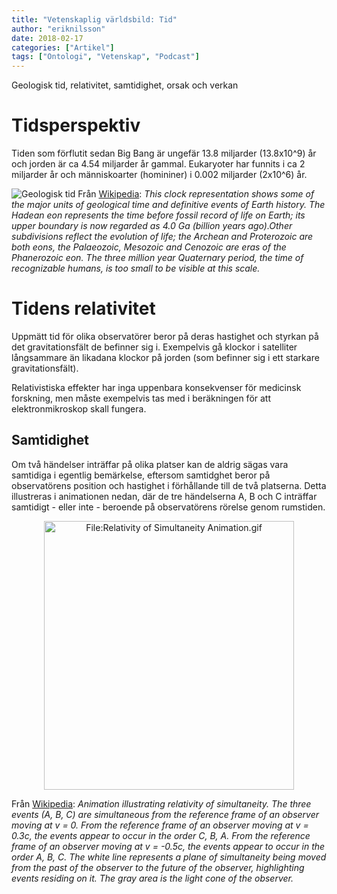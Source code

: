 ```yaml
---
title: "Vetenskaplig världsbild: Tid"
author: "eriknilsson"
date: 2018-02-17
categories: ["Artikel"]
tags: ["Ontologi", "Vetenskap", "Podcast"]
---
```


Geologisk tid, relativitet, samtidighet, orsak och verkan

# Tidsperspektiv

Tiden som förflutit sedan Big Bang är ungefär 13.8 miljarder (13.8x10^9) år och jorden är ca 4.54 miljarder år gammal. Eukaryoter har funnits i ca 2 miljarder år och människoarter (homininer) i 0.002 miljarder (2x10^6) år.

![Geologisk tid](/media/geologictime.png)
Från [Wikipedia](https://en.wikipedia.org/wiki/Geologic_time_scale): _This clock representation shows some of the major units of geological time and definitive events of Earth history. The Hadean eon represents the time before fossil record of life on Earth; its upper boundary is now regarded as 4.0 Ga (billion years ago).Other subdivisions reflect the evolution of life; the Archean and Proterozoic are both eons, the Palaeozoic, Mesozoic and Cenozoic are eras of the Phanerozoic eon. The three million year Quaternary period, the time of recognizable humans, is too small to be visible at this scale._


# Tidens relativitet

Uppmätt tid för olika observatörer beror på deras hastighet och styrkan på det gravitationsfält de befinner sig i. Exempelvis gå klockor i satelliter långsammare än likadana klockor på jorden (som befinner sig i ett starkare gravitationsfält).

Relativistiska effekter har inga uppenbara konsekvenser för medicinsk forskning, men måste exempelvis tas med i beräkningen för att elektronmikroskop skall fungera.

##  Samtidighet

Om två händelser inträffar på olika platser kan de aldrig sägas vara samtidiga i egentlig bemärkelse, eftersom samtidghet beror på observatörens position och hastighet i förhållande till de två platserna. Detta illustreras i animationen nedan, där de tre händelserna A, B och C inträffar samtidigt - eller inte - beroende på observatörens rörelse genom rumstiden.

<center>

<img alt="File:Relativity of Simultaneity Animation.gif" src="//upload.wikimedia.org/wikipedia/commons/7/78/Relativity_of_Simultaneity_Animation.gif" data-file-width="400" data-file-height="430" width="400" height="430">

</center>

Från [Wikipedia](https://en.wikipedia.org/wiki/Relativity_of_simultaneity): _Animation illustrating relativity of simultaneity. The three events (A, B, C) are simultaneous from the reference frame of an observer moving at v = 0. From the reference frame of an observer moving at v = 0.3c, the events appear to occur in the order C, B, A. From the reference frame of an observer moving at v = -0.5c, the events appear to occur in the order A, B, C. The white line represents a plane of simultaneity being moved from the past of the observer to the future of the observer, highlighting events residing on it. The gray area is the light cone of the observer._

